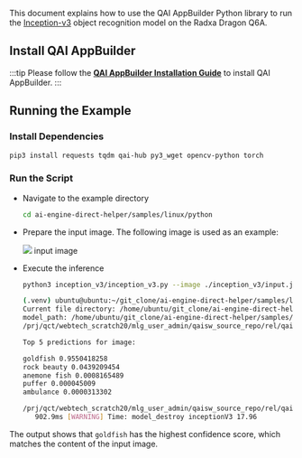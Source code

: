 This document explains how to use the QAI AppBuilder Python library to run the [Inception-v3](https://aihub.qualcomm.com/models/inception_v3?domain=Computer+Vision&useCase=Image+Classification&chipsets=qualcomm-qcs6490-proxy) object recognition model on the Radxa Dragon Q6A.

## Install QAI AppBuilder

:::tip
Please follow the [**QAI AppBuilder Installation Guide**](qai-appbuilder) to install QAI AppBuilder.
:::

## Running the Example

### Install Dependencies

<NewCodeBlock tip="Device" type="device">

```bash
pip3 install requests tqdm qai-hub py3_wget opencv-python torch
```

</NewCodeBlock>

### Run the Script

- Navigate to the example directory

   <NewCodeBlock tip="Device" type="device">

  ```bash
  cd ai-engine-direct-helper/samples/linux/python
  ```

    </NewCodeBlock>

- Prepare the input image. The following image is used as an example:

  <div style={{ textAlign: "center" }}>
    <img src="/en/img/dragon/q6a/test_image.webp" style={{ width: "65%" }} />
    input image
  </div>

- Execute the inference

    <NewCodeBlock tip="Device" type="device">

  ```bash
  python3 inception_v3/inception_v3.py --image ./inception_v3/input.jpg
  ```

    </NewCodeBlock>

  ```bash
  (.venv) ubuntu@ubuntu:~/git_clone/ai-engine-direct-helper/samples/linux/python$ python3 inception_v3/inception_v3.py --image ./inception_v3/input.jpg
  Current file directory: /home/ubuntu/git_clone/ai-engine-direct-helper/samples/linux/python/inception_v3
  model_path: /home/ubuntu/git_clone/ai-engine-direct-helper/samples/linux/python/inception_v3/models/inception_v3.bin
  /prj/qct/webtech_scratch20/mlg_user_admin/qaisw_source_repo/rel/qairt-2.37.1/point_release/SNPE_SRC/avante-tools/prebuilt/dsp/hexagon-sdk-5.4.0/ipc/fastrpc/rpcmem/src/rpcmem_android.c:38:dummy call to rpcmem_init, rpcmem APIs will be used from libxdsprpc

  Top 5 predictions for image:

  goldfish 0.9550418258
  rock beauty 0.0439209454
  anemone fish 0.0008165489
  puffer 0.000045009
  ambulance 0.0000313302

  /prj/qct/webtech_scratch20/mlg_user_admin/qaisw_source_repo/rel/qairt-2.37.1/point_release/SNPE_SRC/avante-tools/prebuilt/dsp/hexagon-sdk-5.4.0/ipc/fastrpc/rpcmem/src/rpcmem_android.c:42:dummy call to rpcmem_deinit, rpcmem APIs will be used from libxdsprpc
     902.9ms [WARNING] Time: model_destroy inceptionV3 17.96
  ```

The output shows that `goldfish` has the highest confidence score, which matches the content of the input image.

